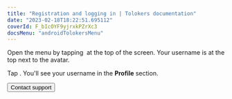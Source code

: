 ```yaml
---
title: "Registration and logging in | Tolokers documentation"
date: "2023-02-18T18:22:51.695112"
coverId: F_bIcOYF9yjrxkPZrXc3
docsMenu: "androidTolokersMenu"
---
```



<AuthContent1/>

<AuthContent2/>

<AuthContent3/>

<AuthContent4/>

<FaqLoginCommon1/>

<Cut title="Where do I view my username in the mobile app?">

Open the menu by tapping <img src="https://tlkfrontprod.azureedge.net/portal-production/static/uploaded/images/1676733318631/1676733318631_original_svg.svg" alt="" /> at the top of the screen. Your username is at the top next to the avatar.

Tap <img src="https://tlkfrontprod.azureedge.net/portal-production/static/uploaded/images/1676448845247/1676448845247_original_png.png" alt="" />. You'll see your username in the **Profile** section.

</Cut>

<FaqLoginCommon2/>

<Button themeColor="light" view="default" size="l" type="link" url="../troubleshooting/support?form-source=auth">Contact support</Button>
